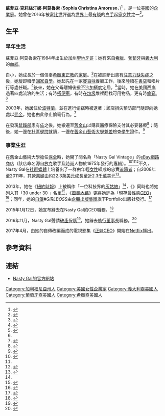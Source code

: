 '''蘇菲亞·克莉絲汀娜·阿莫魯索''' ('''Sophia Christina Amoruso'''，{{Bd|1984年|4月20日}})<ref>{{cite web|url=http://www.californiabirthindex.org/birth/sophia_christina_amoruso_born_1984_16164751|title=Sophia Christina Amoruso|accessdate=September 11, 2016|work=California Birth Index|archive-date=2019-11-01|archive-url=https://web.archive.org/web/20191101225112/https://www.californiabirthindex.org/birth/sophia_christina_amoruso_born_1984_16164751|dead-url=no}}</ref> ，是一位[[美國|美國]]的[[企業家|企業家]]。她曾在2016年被[[福布斯|富比世]]評選為[[世界|世界]]上最[[富豪|有錢]]的[[創業家|白手起家]][[女性|女性]]之一<ref>{{cite web|url=http://www.forbes.com/sites/clareoconnor/2016/06/01/nasty-gal-sophia-amoruso-richest-women-net-worth/#7684777044e1|title=Nasty Gal's Sophia Amoruso Hits Richest Self-Made Women List With $280 Million Fortune|accessdate=September 10, 2016|author=O'Connor, Clare|date=June 1, 2016|work=Forbes|archive-date=2021-01-17|archive-url=https://web.archive.org/web/20210117224447/https://www.forbes.com/sites/clareoconnor/2016/06/01/nasty-gal-sophia-amoruso-richest-women-net-worth/#7684777044e1|dead-url=no}}</ref>。 

== 生平 ==

=== 早年生活 ===
蘇菲亞·阿莫魯索在1984年出生於加州[[聖地牙哥_(加利福尼亞州)|聖地牙哥]]；她有來自[[希臘|希臘]]、[[葡萄牙|葡萄牙]]與[[義大利|義大利]]的[[血統|血統]]。

自小，她成長於一個信奉[[希臘正教會|希臘東正教]]的[[家庭|家庭]]。<ref name="greek2">{{cite web|url=http://www.pappaspost.com/greek-nasty-gals-sophia-amoruso-deconstructed/|title=The Greek in Nasty Gal’s Sophia Amoruso Deconstructed|accessdate=September 10, 2016|author=Pappas, Gregory|date=May 7, 2014|work=Pappas Post|archive-date=2020-11-29|archive-url=https://web.archive.org/web/20201129232556/https://www.pappaspost.com/greek-nasty-gals-sophia-amoruso-deconstructed/|dead-url=no}}</ref>在被診斷出患有[[注意力不足過動症|注意力缺失症]]之後，她旋即輟學[[在家自學|回家自學]]。她起先在一家[[賽百味|賽百味]]餐廳工作，後來陸續在[[書店|書店]]和唱片行等處任職。<ref>{{cite web|url=https://www.youtube.com/watch?v=djgJH3oYIoE|title=Sophia Amoruso Discusses Her Book, "Nasty Galaxy"|accessdate=October 4, 2016|date=October 15, 2016|work=America Online|series=BUILD}}</ref>後來，她在父母離婚後搬至[[沙加緬度_(加利福尼亞州)|沙加緬度]]定居。<ref name="mj">{{cite web|url=http://www.msnbc.com/morning-joe/excerpt-sophia-amorusos-girlboss|title=Sophia Amoruso is taking your questions|accessdate=October 15, 2016|author=Morning Joe Staff|date=May 28, 2014|work=MSBC|archive-date=2020-02-26|archive-url=https://web.archive.org/web/20200226082649/http://www.msnbc.com/morning-joe/excerpt-sophia-amorusos-girlboss|dead-url=no}}</ref>當時，她在[[美國西岸|美國西岸]]過著四處流浪的生活；有時[[搭便車|搭便車]]，有時在[[垃圾|垃圾]]堆裡翻找可用物品，更有時[[偷竊|偷竊]]。<ref name=":02" />

2003年，她居住於[[波特蘭_(俄勒岡州)|波特蘭]]，並在進行偷竊時被逮著；該店損失預防部門隨即向她處以[[罰金|罰金]]，她也由此停止偷竊行為。<ref name=":02">{{Cite book|title=#GIRLBOSS|last=Amoruso|first=Sophia|publisher=the Penguin Group|year=2014|isbn=978-0-399-16927-4|location=New York|pages=3}}</ref>

在發現[[鼠蹊部|鼠蹊部]]患有[[疝|疝]]之後，她搬遷至[[舊金山|舊金山]]以購買醫療保險支付其必要醫療<ref name="mj2">{{cite web|url=http://www.msnbc.com/morning-joe/excerpt-sophia-amorusos-girlboss|title=Sophia Amoruso is taking your questions|accessdate=October 15, 2016|author=Morning Joe Staff|date=May 28, 2014|work=MSBC|archive-date=2020-02-26|archive-url=https://web.archive.org/web/20200226082649/http://www.msnbc.com/morning-joe/excerpt-sophia-amorusos-girlboss|dead-url=no}}</ref>；隨後，她一邊在[[社區學院|社區學院]]就讀，一邊在[[舊金山藝術大學|舊金山藝術大學]][[兼差|兼差]]檢查[[學生證|學生證]]件。<ref>{{Cite news|url=http://www.fashionschooldaily.com/index.php/2014/07/07/the-girlboss-of-nasty-gal/|title=The #GIRLBOSS of Nasty Gal Sophia Amoruso|date=2014-07-07|newspaper=Fashion School Daily, School of Fashion Blog at Academy of Art University|accessdate=2017-06-03|language=en-US|archive-date=2017-11-14|archive-url=https://web.archive.org/web/20171114222645/http://www.fashionschooldaily.com/index.php/2014/07/07/the-girlboss-of-nasty-gal/|dead-url=no}}</ref>

=== 事業生涯 ===
在舊金山藝術大學擔任[[保全|保全]]時，她開了間名為「Nasty Gal Vintage」的[[eBay|eBay]][[網路商店|網路商店]]（該店命名源自[[放克|放克]]歌手及[[時尚潮流|時尚]]人物{{Link-en|Betty Davis|Betty Davis}}於1975年發行的[[專輯|專輯]]）。<ref>{{Cite web|url=http://www.somamagazine.com/cool-boutiques/|title=SOMA Magazine  » Archive   » Cool Boutiques|accessdate=2017-06-03|last=Magazine|first=SOMA|work=www.somamagazine.com|language=en-US|archive-date=2021-05-13|archive-url=https://web.archive.org/web/20210513132512/http://www.somamagazine.com/cool-boutiques/|dead-url=no}}</ref><ref name="mj2" /><ref name=":0">{{Cite news|url=https://cn.nytimes.com/business/20130422/c22nasty/zh-hant/|title=「勁爆女孩」，一個灰姑娘的創業故事|date=2013-04-24|newspaper=紐約時報中文網 國際縱覽|accessdate=2017-06-03|language=zh|archive-date=2020-02-02|archive-url=https://web.archive.org/web/20200202062254/https://cn.nytimes.com/business/20130422/c22nasty/zh-hant/|dead-url=no}}</ref>不久，Nasty Gal在[[社群媒體|社群媒體]]上培養出了一群由年輕[[女性|女性]]組成的忠實[[粉絲|追隨者]]；自2008年至2011年，其[[營業額|營業額]]由約22.3萬[[美元|美元]]成長至近2.3[[千萬|千萬]]美元<ref>{{Cite news|url=https://www.inc.com/30under30/donna-fenn/nasty-gal-sophia-amoruso-2013.html|title=Unselfconsciously Sexy Style|date=Tue May 28 08:00:00 2013|newspaper=Inc.com|accessdate=2017-06-03|language=en|archive-url=https://web.archive.org/web/20170915090534/https://www.inc.com/30under30/donna-fenn/nasty-gal-sophia-amoruso-2013.html|archive-date=2017-09-15|dead-url=yes}}</ref>。

2013年，她在《[[紐約時報|紐約時報]]》上被稱作「一位科技界的[[灰姑娘|灰姑娘]]」<ref name=":0" />，《{{Link-en|Inc.雜誌|Inc. (magazine)}}》同時也將她列入其「30 under 30 」名單<ref>{{Cite news|url=https://www.inc.com/ss/donna-fenn/30-under-30-meet-the-winners-2013#1|title=Meet the 30 Under 30, Class of 2013|date=Tue May 14 09:03:11 2013|newspaper=Inc.com|accessdate=2017-06-03|language=en|archive-date=2020-02-02|archive-url=https://web.archive.org/web/20200202062245/https://www.inc.com/ss/donna-fenn/30-under-30-meet-the-winners-2013#1|dead-url=yes}}</ref>，《[[商業內幕|商業內幕]]》更將她評為「現存最性感[[CEO|CEO]]」<ref>{{Cite news|url=http://www.businessinsider.com/the-sexiest-ceos-alive-2013-9?op=1|title=The Sexiest CEOs Alive!|newspaper=Business Insider|accessdate=2017-06-03|language=en|archive-date=2020-02-02|archive-url=https://web.archive.org/web/20200202062246/https://www.businessinsider.com/the-sexiest-ceos-alive-2013-9?op=1|dead-url=no}}</ref>；同年，她的[[自傳|自傳]]''#GIRLBOSS''由[[企鵝出版集團|企鵝出版集團]]旗下Portfolio出版社發行。<ref>{{Cite news|url=https://www.nytimes.com/2015/01/11/style/who-will-be-americas-next-top-mentor.html|title=Who Will Be America’s Next Top Mentor?|last=Jacobs|first=Alexandra|date=2015-01-09|newspaper=The New York Times|accessdate=2017-06-03|language=en-US|issn=0362-4331|archive-date=2020-02-02|archive-url=https://web.archive.org/web/20200202062234/https://www.nytimes.com/2015/01/11/style/who-will-be-americas-next-top-mentor.html|dead-url=no}}</ref>

2015年1月12日，她宣布辭去在Nasty Gal的CEO職務。<ref>{{Cite web|url=http://recode.net/2015/01/12/nasty-gal-founder-sophia-amoruso-steps-down-as-ceo-of-fashion-retailer/|title=Nasty Gal Founder Sophia Amoruso Hands Over CEO Role|accessdate=2017-06-03|author=|date=2015-01-13|publisher=Re/code|deadurl=yes|archiveurl=https://web.archive.org/web/20150113021118/http://recode.net/2015/01/12/nasty-gal-founder-sophia-amoruso-steps-down-as-ceo-of-fashion-retailer/|archivedate=2015-01-13}}</ref>

2016年11月，Nasty Gal聲請[[破產保護|破產保護]]<ref>{{cite web|url=http://www.omnimgt.com/sblite/templates/a/Default.aspx?clientId=CsgAAncz%2b6YCoU%2fCoCD4yMeA7cTfRFBHjBwUI6j1RwM2%2fzin%2bFcfYeAyA1QRxI9T%2fvd7OJxp3go%3d|title=Nasty Gal Bankruptcy|accessdate=15 November 2016|last1=Omni|first1=Rust|website=Nasty Gal Inc - bankruptcy|archive-date=2018-07-23|archive-url=https://web.archive.org/web/20180723070047/http://www.omnimgt.com/sblite/templates/a/Default.aspx?clientId=CsgAAncz%2B6YCoU%2FCoCD4yMeA7cTfRFBHjBwUI6j1RwM2%2Fzin%2BFcfYeAyA1QRxI9T%2Fvd7OJxp3go%3D|dead-url=no}}</ref>，她辭去[[执行董事|執行董事長]]職務。<ref>{{Cite web|url=https://www.recode.net/2016/11/9/13578718/nasty-gal-is-expected-to-file-for-bankruptcy|title=Nasty Gal is expected to file for bankruptcy|accessdate=2017-06-03|date=2016-11-09|last=Swisher|first=Kara|work=Recode|archive-date=2018-06-24|archive-url=https://web.archive.org/web/20180624040040/https://www.recode.net/2016/11/9/13578718/nasty-gal-is-expected-to-file-for-bankruptcy|dead-url=no}}</ref>

2017年4月，由她的自傳改編而成的電視影集《[[正妹CEO|正妹CEO]]》開始在[[Netflix|Netflix]]播出。

== 參考資料 ==
{{Reflist|colwidth=|2}}

== 連結 ==
* [http://www.nastygal.com/ Nasty Gal的官方網站] {{Wayback|url=http://www.nastygal.com/ |date=20210514082548 }}
{{Commonscat|Sophia Amoruso}}{{Authority control}}

{{DEFAULTSORT: Amoruso, Sophia}}
[[Category:加利福尼亞州人|Category:加利福尼亞州人]]
[[Category:美國女性企業家|Category:美國女性企業家]]
[[Category:義大利裔美國人|Category:義大利裔美國人]]
[[Category:葡萄牙裔美國人|Category:葡萄牙裔美國人]]
[[Category:希臘裔美國人|Category:希臘裔美國人]]